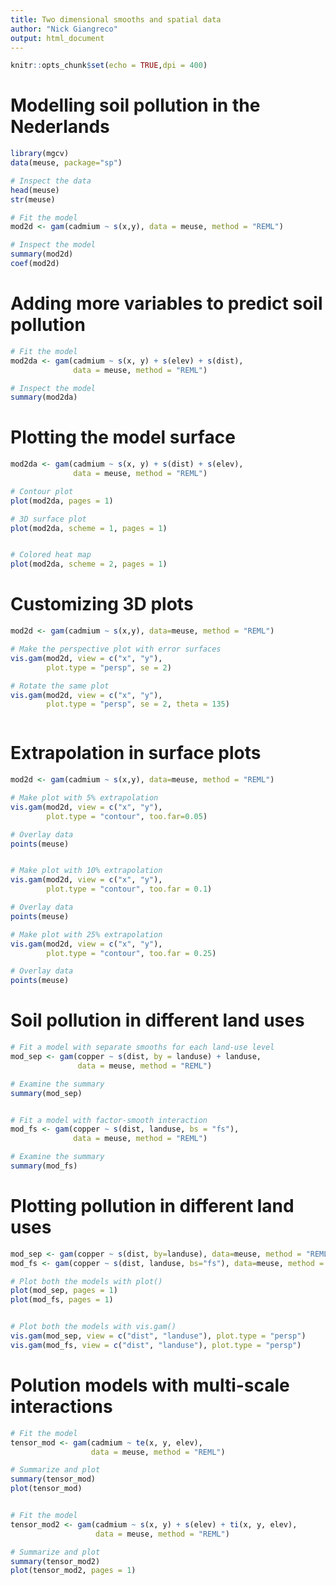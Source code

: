 ```yaml
---
title: Two dimensional smooths and spatial data
author: "Nick Giangreco"
output: html_document
---
```


```r
knitr::opts_chunk$set(echo = TRUE,dpi = 400)
```

# Modelling soil pollution in the Nederlands

```r

library(mgcv)
data(meuse, package="sp")

# Inspect the data
head(meuse)
str(meuse)

# Fit the model
mod2d <- gam(cadmium ~ s(x,y), data = meuse, method = "REML")

# Inspect the model
summary(mod2d)
coef(mod2d)

```


# Adding more variables to predict soil pollution

```r

# Fit the model
mod2da <- gam(cadmium ~ s(x, y) + s(elev) + s(dist), 
              data = meuse, method = "REML")

# Inspect the model
summary(mod2da)

```

# Plotting the model surface

```r

mod2da <- gam(cadmium ~ s(x, y) + s(dist) + s(elev),
              data = meuse, method = "REML")

# Contour plot
plot(mod2da, pages = 1)

# 3D surface plot
plot(mod2da, scheme = 1, pages = 1)


# Colored heat map
plot(mod2da, scheme = 2, pages = 1)

```

# Customizing 3D plots

```r

mod2d <- gam(cadmium ~ s(x,y), data=meuse, method = "REML")

# Make the perspective plot with error surfaces
vis.gam(mod2d, view = c("x", "y"), 
        plot.type = "persp", se = 2)

# Rotate the same plot
vis.gam(mod2d, view = c("x", "y"),
        plot.type = "persp", se = 2, theta = 135)



```

# Extrapolation in surface plots

```r

mod2d <- gam(cadmium ~ s(x,y), data=meuse, method = "REML")

# Make plot with 5% extrapolation
vis.gam(mod2d, view = c("x", "y"), 
        plot.type = "contour", too.far=0.05)

# Overlay data
points(meuse)


# Make plot with 10% extrapolation
vis.gam(mod2d, view = c("x", "y"),
        plot.type = "contour", too.far = 0.1)

# Overlay data
points(meuse)

# Make plot with 25% extrapolation
vis.gam(mod2d, view = c("x", "y"),
        plot.type = "contour", too.far = 0.25)

# Overlay data
points(meuse)
```

# Soil pollution in different land uses

```r

# Fit a model with separate smooths for each land-use level
mod_sep <- gam(copper ~ s(dist, by = landuse) + landuse,
               data = meuse, method = "REML")

# Examine the summary
summary(mod_sep)


# Fit a model with factor-smooth interaction
mod_fs <- gam(copper ~ s(dist, landuse, bs = "fs"),
              data = meuse, method = "REML")

# Examine the summary
summary(mod_fs)

```

# Plotting pollution in different land uses

```r

mod_sep <- gam(copper ~ s(dist, by=landuse), data=meuse, method = "REML")
mod_fs <- gam(copper ~ s(dist, landuse, bs="fs"), data=meuse, method = "REML")

# Plot both the models with plot()
plot(mod_sep, pages = 1)
plot(mod_fs, pages = 1)


# Plot both the models with vis.gam()
vis.gam(mod_sep, view = c("dist", "landuse"), plot.type = "persp")
vis.gam(mod_fs, view = c("dist", "landuse"), plot.type = "persp")


```

# Polution models with multi-scale interactions

```r

# Fit the model
tensor_mod <- gam(cadmium ~ te(x, y, elev), 
                  data = meuse, method = "REML")

# Summarize and plot
summary(tensor_mod)
plot(tensor_mod)


# Fit the model
tensor_mod2 <- gam(cadmium ~ s(x, y) + s(elev) + ti(x, y, elev), 
                   data = meuse, method = "REML")

# Summarize and plot
summary(tensor_mod2)
plot(tensor_mod2, pages = 1)

```


